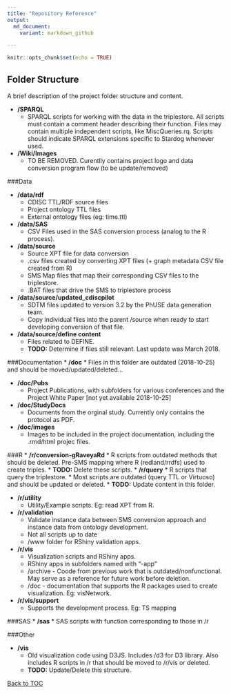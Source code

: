 ```yaml
---
title: "Repository Reference"
output:
  md_document:
    variant: markdown_github

---
```


```r
knitr::opts_chunk$set(echo = TRUE)
```

## Folder Structure
A brief description of the project folder structure and content.

* **/SPARQL**
    * SPARQL scripts for working with the data in the triplestore.
      All scripts must contain a comment header describing their function.
      Files may contain multiple independent scripts, like MiscQueries.rq.
      Scripts should indicate SPARQL extensions specific to Stardog whenever used.

* **/Wiki/Images**
    * TO BE REMOVED. Curentlly contains project logo and data conversion program flow (to be update/removed)

###Data
    
* **/data/rdf**
    * CDISC TTL/RDF source files
    * Project ontology TTL files
    * External ontology files (eg: time.ttl)

* **/data/SAS**
    * CSV Files used in the SAS conversion process (analog to the R process). 

* **/data/source**
    * Source XPT file for data conversion
    * .csv files created by converting XPT files (+ graph metadata CSV file created from R)
    * SMS Map files that map their corresponding CSV files to the triplestore.
    * .BAT files that drive the SMS to triplestore process
    
* **/data/source/updated_cdiscpilot**
    * SDTM files updated to version 3.2 by the PhUSE data generation team.
    * Copy individual flies into the parent /source when ready to start developing conversion of that file.

* **/data/source/define content**
    * Files related to DEFINE.  
    * **TODO:** Determine if files still relevant. Last update was March 2018.
    
###Documentation
* **/doc**
    * Files in this folder are outdated (2018-10-25) and should be moved/updated/deleted...


* **/doc/Pubs**    
    * Project Publications, with subfolders for various conferences and the Project White Paper [not yet available 2018-10-25]
    
* **/doc/StudyDocs**    
    * Documents from the orginal study. Currently only contains the protocol as PDF. 
    
* **/doc/images**    
    * Images to be included in the project documentation, including the .rmd/html projec files.
    

###R
* **/r/conversion-gRaveyaRd**
    * R scripts from outdated methods that should be deleted. Pre-SMS mapping where R (redland/rrdfs) used to create triples.
    * **TODO:** Delete these scripts. 
* **/r/query**
    * R scripts that query the triplestore.
    * Most scripts are outdated (query TTL or Virtuoso) and should be updated or deleted.
    * **TODO:** Update content in this folder.
    
* **/r/utility**
    * Utility/Example scripts. Eg: read XPT from R. 
    
* **/r/validation**
    * Validate instance data between SMS conversion approach and instance data from ontology development.
    * Not all scripts up to date
    * /www folder for RShiny validation apps.

* **/r/vis**
    * Visualization scripts and RShiny apps.
    * RShiny apps in subfolders named with "-app"
    * /archive  - Coode from previous work that is outdated/nonfunctional. May serve as a reference for future work before deletion.
    * /doc  - documentation that supports the R packages used to create visualization. Eg: visNetwork.
    
* **/r/vis/support**
    * Supports the development process. Eg: TS mapping
    
###SAS
* **/sas**
    * SAS scripts with function corresponding to those in /r
  

###Other
  
* **/vis**
    * Old visualization code using D3JS. Includes /d3 for D3 library. Also includes R scripts in /r that should be moved to /r/vis or deleted.
    * **TODO:** Update/Delete this structure.
  
    
[Back to TOC](TableOfContent.md)    